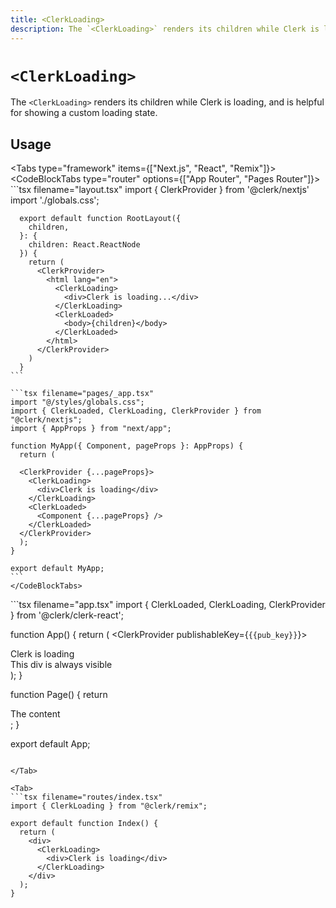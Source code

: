 ```yaml
---
title: <ClerkLoading>
description: The `<ClerkLoading>` renders its children while Clerk is loading, and is helpful for showing a custom loading state.
---
```


# `<ClerkLoading>`

The `<ClerkLoading>` renders its children while Clerk is loading, and is helpful for showing a custom loading state.

## Usage

<InjectKeys>

<Tabs type="framework" items={["Next.js", "React", "Remix"]}>
  <Tab>
    <CodeBlockTabs type="router" options={["App Router", "Pages Router"]}>
    ```tsx filename="layout.tsx"
      import { ClerkProvider } from '@clerk/nextjs'
      import './globals.css';

      export default function RootLayout({
        children,
      }: {
        children: React.ReactNode
      }) {
        return (
          <ClerkProvider>
            <html lang="en">
              <ClerkLoading>
                <div>Clerk is loading...</div>
              </ClerkLoading>
              <ClerkLoaded>
                <body>{children}</body>
              </ClerkLoaded>
            </html>
          </ClerkProvider>
        )
      }
    ```

    ```tsx filename="pages/_app.tsx"
    import "@/styles/globals.css";
    import { ClerkLoaded, ClerkLoading, ClerkProvider } from "@clerk/nextjs";
    import { AppProps } from "next/app";

    function MyApp({ Component, pageProps }: AppProps) {
      return (

      <ClerkProvider {...pageProps}>
        <ClerkLoading>
          <div>Clerk is loading</div>
        </ClerkLoading>
        <ClerkLoaded>
          <Component {...pageProps} />
        </ClerkLoaded>
      </ClerkProvider>
      );
    }

    export default MyApp;
    ```
    </CodeBlockTabs>
  </Tab>

  <Tab>
  ```tsx filename="app.tsx"
  import { ClerkLoaded, ClerkLoading, ClerkProvider } from '@clerk/clerk-react';

  function App() {
    return (
      <ClerkProvider publishableKey={`{{pub_key}}`}>
        <ClerkLoading>
          <div>Clerk is loading</div>
        </ClerkLoading>
        <ClerkLoaded>
          <Page />
        </ClerkLoaded>
        <div>This div is always visible</div>
      </ClerkProvider>
    );
  }

  function Page() {
    return <div>The content</div>;
  }

  export default App;
  ```

  </Tab>

  <Tab>
  ```tsx filename="routes/index.tsx"
  import { ClerkLoading } from "@clerk/remix";

  export default function Index() {
    return (
      <div>
        <ClerkLoading>
          <div>Clerk is loading</div>
        </ClerkLoading>
      </div>
    );
  }
  ```
  </Tab>
</Tabs>

</InjectKeys>

